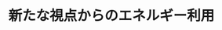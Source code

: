 ﻿---
title: "新たな視点からのエネルギー利用"
category: "工学院"
vol: 73
interviewee: "佐藤・齊藤"
url: "http://netsu-n.mep.titech.ac.jp/"
tags: ["工学","人間","エネルギー","快適","燃料"]
pdf: "73-5-sato-saito.pdf"
career: ""
preface: "人間は、より快適な生活をするために工学を研 究、利用してきた。工学技術の利用に伴うエネル ギーの大量消費によって、化石燃料の枯渇が懸念 されている。さらに先の東日本大震災以降、エネ ルギー供給量についての不安も高まっている。 佐藤・齊藤研究室で研究を行っているエネル ギー利用工学は、エネルギーの有効利用を目的と している。今までよりエネルギーをうまく利用す る方法を考え、より大きな成果をあげようとする この分野は、現代に必要とされている分野である だろう。"
---
